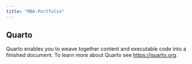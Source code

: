 ```yaml
---
title: "MBA-Portfolio"
---
```


## Quarto

Quarto enables you to weave together content and executable code into a finished document. To learn more about Quarto see <https://quarto.org>.
